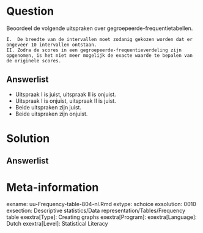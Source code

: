 
Question
========
  
Beoordeel de volgende uitspraken over gegroepeerde-frequentietabellen.

	I.	De breedte van de intervallen moet zodanig gekozen worden dat er ongeveer 10 intervallen ontstaan.
	II.	Zodra de scores in een gegroepeerde-frequentieverdeling zijn opgenomen, is het niet meer mogelijk de exacte waarde te bepalen van de originele scores.

  
Answerlist
----------
* Uitspraak I is juist, uitspraak II is onjuist. 
* Uitspraak I is onjuist, uitspraak II is juist. 
* Beide uitspraken zijn juist. 
* Beide uitspraken zijn onjuist. 


Solution
========
  


Answerlist
----------



Meta-information
================
exname: uu-Frequency-table-804-nl.Rmd
extype: schoice
exsolution: 0010
exsection: Descriptive statistics/Data representation/Tables/Frequency table
exextra[Type]: Creating graphs
exextra[Program]: 
exextra[Language]: Dutch
exextra[Level]: Statistical Literacy
